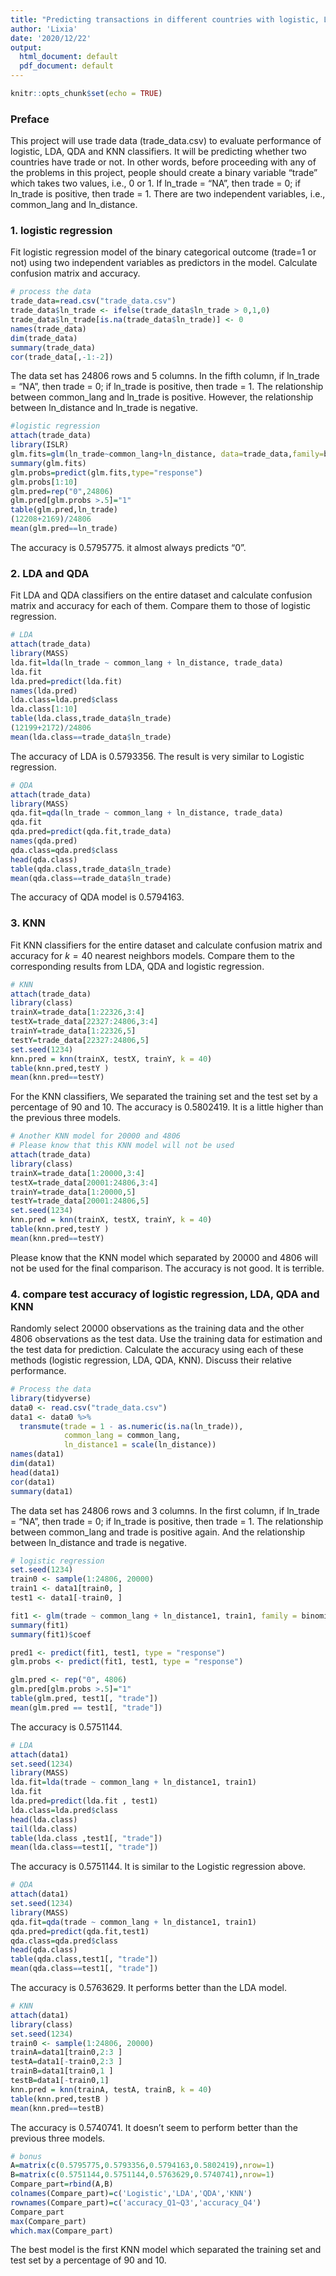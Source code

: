---
title: "Predicting transactions in different countries with logistic, LDA, QDA and KNN classifiers"
author: 'Lixia'
date: '2020/12/22'
output:
  html_document: default
  pdf_document: default
---

```{r setup, include=FALSE}
knitr::opts_chunk$set(echo = TRUE)
```


### Preface

This project will use trade data (trade_data.csv) to evaluate performance of logistic, LDA, QDA and KNN classifiers. It will be predicting whether two countries have trade or not. In other words, before proceeding with any of the problems in this project, people should create a binary variable "trade" which takes two values, i.e., 0 or 1. If ln_trade = "NA", then trade = 0; if ln_trade is positive, then trade = 1. There are two independent variables, i.e., common_lang and ln_distance.  


### 1. logistic regression

Fit logistic regression model of the binary categorical outcome (trade=1 or not) using two independent variables as predictors in the model. Calculate confusion matrix and accuracy. 

```{r 0}
# process the data
trade_data=read.csv("trade_data.csv")
trade_data$ln_trade <- ifelse(trade_data$ln_trade > 0,1,0)
trade_data$ln_trade[is.na(trade_data$ln_trade)] <- 0
names(trade_data)
dim(trade_data)
summary(trade_data)
cor(trade_data[,-1:-2])
```

The data set has 24806 rows and 5 columns. In the fifth column, if ln_trade = "NA", then trade = 0; if ln_trade is positive, then trade = 1. The relationship between common_lang and ln_trade is  positive. However, the relationship between ln_distance and ln_trade is negative.

```{r 1}
#logistic regression
attach(trade_data)
library(ISLR)
glm.fits=glm(ln_trade~common_lang+ln_distance, data=trade_data,family=binomial)
summary(glm.fits)
glm.probs=predict(glm.fits,type="response")
glm.probs[1:10]
glm.pred=rep("0",24806)
glm.pred[glm.probs >.5]="1"
table(glm.pred,ln_trade)
(12208+2169)/24806
mean(glm.pred==ln_trade)
```

The accuracy is 0.5795775. it almost always predicts "0".

### 2. LDA and QDA

Fit LDA and QDA classifiers on the entire dataset and calculate confusion matrix and accuracy for each of them. Compare them to those of logistic regression. 

```{r 2a}
# LDA 
attach(trade_data)
library(MASS)
lda.fit=lda(ln_trade ~ common_lang + ln_distance, trade_data)
lda.fit
lda.pred=predict(lda.fit)
names(lda.pred)
lda.class=lda.pred$class
lda.class[1:10]
table(lda.class,trade_data$ln_trade)
(12199+2172)/24806
mean(lda.class==trade_data$ln_trade)
```

The accuracy of LDA is 0.5793356. The result is very similar to Logistic regression.

```{r 2b}
# QDA
attach(trade_data)
library(MASS)
qda.fit=qda(ln_trade ~ common_lang + ln_distance, trade_data)
qda.fit
qda.pred=predict(qda.fit,trade_data)
names(qda.pred)
qda.class=qda.pred$class
head(qda.class)
table(qda.class,trade_data$ln_trade)
mean(qda.class==trade_data$ln_trade)
```

The accuracy of QDA model is 0.5794163.

### 3. KNN

Fit KNN classifiers for the entire dataset and calculate confusion matrix and accuracy for $k=40$ nearest neighbors models.  Compare them to the corresponding results from LDA, QDA and logistic regression. 

```{r 3}
# KNN
attach(trade_data)
library(class)
trainX=trade_data[1:22326,3:4]
testX=trade_data[22327:24806,3:4]
trainY=trade_data[1:22326,5]
testY=trade_data[22327:24806,5]
set.seed(1234)
knn.pred = knn(trainX, testX, trainY, k = 40)
table(knn.pred,testY )
mean(knn.pred==testY)
```

For the KNN classifiers, We separated the training set and  the test set by a percentage of 90 and 10. The accuracy is 0.5802419. It is a little higher than the previous three models.

```{r 3+}
# Another KNN model for 20000 and 4806
# Please know that this KNN model will not be used
attach(trade_data)
library(class)
trainX=trade_data[1:20000,3:4]
testX=trade_data[20001:24806,3:4]
trainY=trade_data[1:20000,5]
testY=trade_data[20001:24806,5]
set.seed(1234)
knn.pred = knn(trainX, testX, trainY, k = 40)
table(knn.pred,testY )
mean(knn.pred==testY)

```

Please know that the KNN model which separated by 20000 and 4806 will not be used for the final comparison. The accuracy is not good. It is terrible. 

### 4. compare test accuracy of logistic regression, LDA, QDA and KNN

Randomly select 20000 observations as the training data and the other 4806 observations as the test data. Use the training data for estimation and the test data for prediction. Calculate the accuracy using each of these methods (logistic regression, LDA, QDA, KNN). Discuss their relative performance. 

```{r 4a0}
# Process the data
library(tidyverse)
data0 <- read.csv("trade_data.csv")
data1 <- data0 %>%
  transmute(trade = 1 - as.numeric(is.na(ln_trade)),
            common_lang = common_lang,
            ln_distance1 = scale(ln_distance))
names(data1)
dim(data1)
head(data1)
cor(data1)
summary(data1)
```

The data set has 24806 rows and 3 columns. In the first column, if ln_trade = "NA", then trade = 0; if ln_trade is positive, then trade = 1. The relationship between common_lang and trade is  positive again. And the relationship between ln_distance and trade is negative.

```{r 4a1}
# logistic regression
set.seed(1234)
train0 <- sample(1:24806, 20000)
train1 <- data1[train0, ]
test1 <- data1[-train0, ]

fit1 <- glm(trade ~ common_lang + ln_distance1, train1, family = binomial)
summary(fit1)
summary(fit1)$coef

pred1 <- predict(fit1, test1, type = "response")
glm.probs <- predict(fit1, test1, type = "response")

glm.pred <- rep("0", 4806)
glm.pred[glm.probs >.5]="1"
table(glm.pred, test1[, "trade"])
mean(glm.pred == test1[, "trade"])
```

The accuracy is 0.5751144. 

```{r 4b}
# LDA
attach(data1)
set.seed(1234)
library(MASS)
lda.fit=lda(trade ~ common_lang + ln_distance1, train1)
lda.fit
lda.pred=predict(lda.fit , test1)
lda.class=lda.pred$class
head(lda.class)
tail(lda.class)
table(lda.class ,test1[, "trade"])
mean(lda.class==test1[, "trade"])
```

The accuracy is 0.5751144. It is similar to  the Logistic regression above.

```{r 4c}
# QDA
attach(data1)
set.seed(1234)
library(MASS)
qda.fit=qda(trade ~ common_lang + ln_distance1, train1)
qda.pred=predict(qda.fit,test1)
qda.class=qda.pred$class
head(qda.class)
table(qda.class,test1[, "trade"])
mean(qda.class==test1[, "trade"])
```

The accuracy is 0.5763629. It performs better than the LDA model.

```{r 4d}
# KNN
attach(data1)
library(class)
set.seed(1234)
train0 <- sample(1:24806, 20000)
trainA=data1[train0,2:3 ]
testA=data1[-train0,2:3 ]
trainB=data1[train0,1 ]
testB=data1[-train0,1]
knn.pred = knn(trainA, testA, trainB, k = 40)
table(knn.pred,testB )
mean(knn.pred==testB)
```

The accuracy is 0.5740741. It doesn't seem to perform better than the previous three models.

```{r 5}
# bonus 
A=matrix(c(0.5795775,0.5793356,0.5794163,0.5802419),nrow=1)
B=matrix(c(0.5751144,0.5751144,0.5763629,0.5740741),nrow=1)
Compare_part=rbind(A,B)
colnames(Compare_part)=c('Logistic','LDA','QDA','KNN')
rownames(Compare_part)=c('accuracy_Q1~Q3','accuracy_Q4')
Compare_part
max(Compare_part)
which.max(Compare_part)
```

The best model is the first KNN model which separated the training set and  test set by a percentage of 90 and 10.

